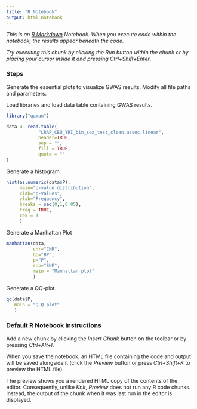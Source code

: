 ```yaml
---
title: "R Notebook"
output: html_notebook
---
```


*This is an [R Markdown](http://rmarkdown.rstudio.com) Notebook. When you execute code within the notebook, the results appear beneath the code.*

*Try executing this chunk by clicking the Run button within the chunk or by placing your cursor inside it and pressing Ctrl+Shift+Enter*. 

### Steps

Generate the essential plots to visualize GWAS results. Modify all file paths and parameters. 

Load libraries and load data table containing GWAS results.
```r
library("qqman")

data <- read.table(
            "LRAP_CEU_YRI_bin_sex_test_clean.assoc.linear",
            header=TRUE,  
            sep = "", 
            fill = TRUE, 
            quote = ""
)
```

Generate a histogram.
```r
hist(as.numeric(data$P), 
     main="p-value distribution",
     xlab="p-Values",
     ylab="Frequency",
     breaks = seq(0,1,0.05),
     freq = TRUE, 
     cex = 3
     )
```

Generate a Manhattan Plot
```r
manhattan(data, 
          chr="CHR",
          bp="BP",
          p="P",
          snp="SNP", 
          main = "Manhattan plot"
          )
```

Generate a QQ-plot.
```r
qq(data$P, 
   main = "Q-Q plot"
   )
```

### Default R Notebook Instructions

Add a new chunk by clicking the *Insert Chunk* button on the toolbar or by pressing *Ctrl+Alt+I*.

When you save the notebook, an HTML file containing the code and output will be saved alongside it (click the *Preview* button or press *Ctrl+Shift+K* to preview the HTML file).

The preview shows you a rendered HTML copy of the contents of the editor. Consequently, unlike *Knit*, *Preview* does not run any R code chunks. Instead, the output of the chunk when it was last run in the editor is displayed.
